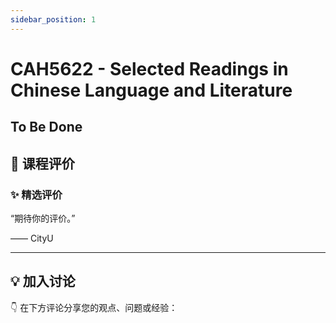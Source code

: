 ```yaml
---
sidebar_position: 1
---
```



# CAH5622 - Selected Readings in Chinese Language and Literature

## To Be Done

## **💬 课程评价**

### ✨ **精选评价**
<div className={commentStyles.commentBox}>
    <p className={commentStyles.commentText}>
        “期待你的评价。”
    </p>
    <p className={commentStyles.commentAuthor}>—— CityU</p>
</div>

---

## **💡 加入讨论**

👇 在下方评论分享您的观点、问题或经验：
<Utterances />
